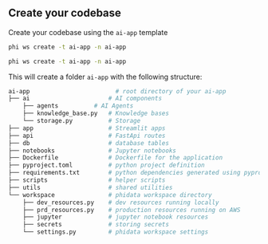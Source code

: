 ## Create your codebase

Create your codebase using the `ai-app` template

<CodeGroup>

```bash Mac
phi ws create -t ai-app -n ai-app
```

```bash Windows
phi ws create -t ai-app -n ai-app
```

</CodeGroup>

This will create a folder `ai-app` with the following structure:

```bash
ai-app                        # root directory of your ai-app
├── ai                      # AI components
    ├── agents          # AI Agents
    ├── knowledge_base.py   # Knowledge bases
    └── storage.py          # Storage
├── app                     # Streamlit apps
├── api                     # FastApi routes
├── db                      # database tables
├── notebooks               # Jupyter notebooks
├── Dockerfile              # Dockerfile for the application
├── pyproject.toml          # python project definition
├── requirements.txt        # python dependencies generated using pyproject.toml
├── scripts                 # helper scripts
├── utils                   # shared utilities
└── workspace               # phidata workspace directory
    ├── dev_resources.py    # dev resources running locally
    ├── prd_resources.py    # production resources running on AWS
    ├── jupyter             # jupyter notebook resources
    ├── secrets             # storing secrets
    └── settings.py         # phidata workspace settings
```

